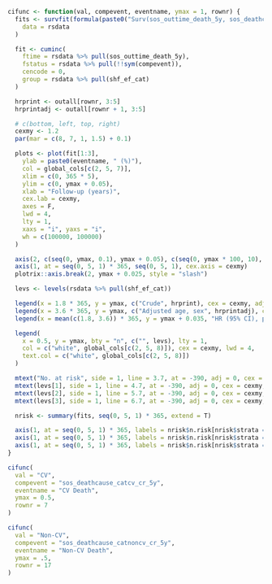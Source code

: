 ```r

cifunc <- function(val, compevent, eventname, ymax = 1, rownr) {
  fits <- survfit(formula(paste0("Surv(sos_outtime_death_5y, sos_deathcause_cat2_5y =='", val, "') ~ shf_ef_cat")),
    data = rsdata
  )

  fit <- cuminc(
    ftime = rsdata %>% pull(sos_outtime_death_5y),
    fstatus = rsdata %>% pull(!!sym(compevent)),
    cencode = 0,
    group = rsdata %>% pull(shf_ef_cat)
  )

  hrprint <- outall[rownr, 3:5]
  hrprintadj <- outall[rownr + 1, 3:5]

  # c(bottom, left, top, right)
  cexmy <- 1.2
  par(mar = c(8, 7, 1, 1.5) + 0.1)

  plots <- plot(fit[1:3],
    ylab = paste0(eventname, " (%)"),
    col = global_cols[c(2, 5, 7)],
    xlim = c(0, 365 * 5),
    ylim = c(0, ymax + 0.05),
    xlab = "Follow-up (years)",
    cex.lab = cexmy,
    axes = F,
    lwd = 4,
    lty = 1,
    xaxs = "i", yaxs = "i", 
    wh = c(100000, 100000)
  )

  axis(2, c(seq(0, ymax, 0.1), ymax + 0.05), c(seq(0, ymax * 100, 10), 100), las = 2, cex.axis = cexmy)
  axis(1, at = seq(0, 5, 1) * 365, seq(0, 5, 1), cex.axis = cexmy)
  plotrix::axis.break(2, ymax + 0.025, style = "slash")

  levs <- levels(rsdata %>% pull(shf_ef_cat))

  legend(x = 1.8 * 365, y = ymax, c("Crude", hrprint), cex = cexmy, adj = 0.5, bty = "n")
  legend(x = 3.6 * 365, y = ymax, c("Adjusted age, sex", hrprintadj), cex = cexmy, adj = 0.5, bty = "n")
  legend(x = mean(c(1.8, 3.6)) * 365, y = ymax + 0.035, "HR (95% CI), p-value", cex = cexmy, adj = 0.5, bty = "n")

  legend(
    x = 0.5, y = ymax, bty = "n", c("", levs), lty = 1,
    col = c("white", global_cols[c(2, 5, 8)]), cex = cexmy, lwd = 4,
    text.col = c("white", global_cols[c(2, 5, 8)])
  )

  mtext("No. at risk", side = 1, line = 3.7, at = -390, adj = 0, cex = cexmy, font = 2)
  mtext(levs[1], side = 1, line = 4.7, at = -390, adj = 0, cex = cexmy, col = global_cols[2])
  mtext(levs[2], side = 1, line = 5.7, at = -390, adj = 0, cex = cexmy, col = global_cols[5])
  mtext(levs[3], side = 1, line = 6.7, at = -390, adj = 0, cex = cexmy, col = global_cols[8])

  nrisk <- summary(fits, seq(0, 5, 1) * 365, extend = T)

  axis(1, at = seq(0, 5, 1) * 365, labels = nrisk$n.risk[nrisk$strata == paste0("shf_ef_cat=", levs[1])], line = 3.7, tick = FALSE, cex.axis = cexmy)
  axis(1, at = seq(0, 5, 1) * 365, labels = nrisk$n.risk[nrisk$strata == paste0("shf_ef_cat=", levs[2])], line = 4.7, tick = FALSE, cex.axis = cexmy)
  axis(1, at = seq(0, 5, 1) * 365, labels = nrisk$n.risk[nrisk$strata == paste0("shf_ef_cat=", levs[3])], line = 5.7, tick = FALSE, cex.axis = cexmy)
}
```

```r
cifunc(
  val = "CV",
  compevent = "sos_deathcause_catcv_cr_5y",
  eventname = "CV Death",
  ymax = 0.5,
  rownr = 7
)
```

```r
cifunc(
  val = "Non-CV",
  compevent = "sos_deathcause_catnoncv_cr_5y",
  eventname = "Non-CV Death",
  ymax = .5,
  rownr = 17
)
```
